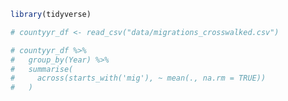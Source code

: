 ```r
library(tidyverse)

```

```r
# countyyr_df <- read_csv("data/migrations_crosswalked.csv")
```

```r
# countyyr_df %>% 
#   group_by(Year) %>% 
#   summarise(
#     across(starts_with('mig'), ~ mean(., na.rm = TRUE))
#   )
```

